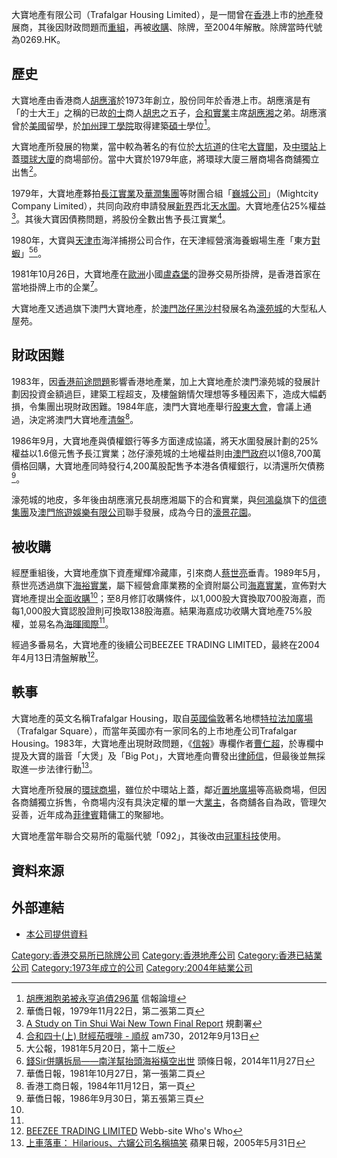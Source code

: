 大寶地產有限公司（Trafalgar Housing Limited），是一間曾在[[香港|香港]]上市的[[地產|地產]]發展商，其後因財政問題而[[重組|重組]]，再被[[收購|收購]]、除牌，至2004年解散。除牌當時代號為0269.HK。

==歷史==
大寶地產由香港商人[[胡應濱|胡應濱]]於1973年創立，股份同年於香港上市。胡應濱是有「的士大王」之稱的已故[[的士|的士]]商人[[胡忠_(商人)|胡忠]]之五子，[[合和實業|合和實業]]主席[[胡應湘|胡應湘]]之弟。胡應濱曾於[[美國|美國]]留學，於[[加州理工學院|加州理工學院]]取得建築[[碩士|碩士]]學位<ref name="hkej1">[http://forum.hkej.com/node/875 胡應湘胞弟被永亨追債296萬] {{Wayback|url=http://forum.hkej.com/node/875 |date=20150529222944 }} 信報論壇</ref>。

大寶地產所發展的物業，當中較為著名的有位於[[大坑道|大坑道]]的住宅[[大寶閣|大寶閣]]，及[[中環站|中環站]]上蓋[[環球大廈|環球大廈]]的商場部份。當中大寶於1979年底，將環球大廈三層商場各商舖獨立出售<ref>華僑日報，1979年11月22日，第二張第二頁</ref>。

1979年，大寶地產夥拍[[長江實業|長江實業]]及[[華潤集團|華潤集團]]等財團合組「[[巍城公司|巍城公司]]」（Mightcity Company Limited），共同向政府申請發展[[新界|新界]]西北[[天水圍|天水圍]]。大寶地產佔25%權益<ref>[http://www.pland.gov.hk/pland_en/p_study/comp_s/tsw/r3.pdf A Study on Tin Shui Wai New Town Final Report] {{Wayback|url=http://www.pland.gov.hk/pland_en/p_study/comp_s/tsw/r3.pdf |date=20150924074204 }} 規劃署</ref>。其後大寶因債務問題，將股份全數出售予長江實業<ref>[http://www.am730.com.hk/column-121311 合和四十(上) 財經茄喱啡 - 順叔] {{Wayback|url=http://www.am730.com.hk/column-121311 |date=20150529223055 }} am730，2012年9月13日</ref>。

1980年，大寶與[[天津市|天津市]]海洋捕撈公司合作，在天津經營濱海養蝦場生產「東方[[對蝦|對蝦]]」<ref>大公報，1981年5月20日，第十二版</ref><ref name="st1">[http://news.stheadline.com/dailynews/headline_news_detail_columnist.asp?id=310432&section_name=wtt&kw=197 錢Sir併購拆局——南洋幫抬頭海裕橫空出世] 頭條日報，2014年11月27日</ref>。

1981年10月26日，大寶地產在[[歐洲|歐洲]]小國[[盧森堡|盧森堡]]的證券交易所掛牌，是香港首家在當地掛牌上市的企業<ref>華僑日報，1981年10月27日，第一張第二頁</ref>。

大寶地產又透過旗下澳門大寶地產，於[[澳門|澳門]][[氹仔|氹仔]][[黑沙村|黑沙村]]發展名為[[濠苑城|濠苑城]]的大型私人屋苑。

==財政困難==
1983年，因[[香港前途問題|香港前途問題]]影響香港地產業，加上大寶地產於澳門濠苑城的發展計劃因投資金額過巨，建築工程超支，及樓盤銷情欠理想等多種因素下，造成大幅虧損，令集團出現財政困難。1984年底，澳門大寶地產舉行[[股東大會|股東大會]]，會議上通過，決定將澳門大寶地產[[清盤|清盤]]<ref>香港工商日報，1984年11月12日，第一頁</ref>。

1986年9月，大寶地產與債權銀行等多方面達成協議，將天水圍發展計劃的25%權益以1.6億元售予長江實業；氹仔濠苑城的土地權益則由[[澳門政府|澳門政府]]以1億8,700萬價格回購，大寶地產同時發行4,200萬股配售予本港各債權銀行，以清還所欠債務<ref>華僑日報，1986年9月30日，第五張第三頁</ref>。

濠苑城的地皮，多年後由胡應濱兄長胡應湘屬下的合和實業，與[[何鴻燊|何鴻燊]]旗下的[[信德集團|信德集團]]及[[澳門旅遊娛樂有限公司|澳門旅遊娛樂有限公司]]聯手發展，成為今日的[[濠景花園|濠景花園]]。

==被收購==
經歷重組後，大寶地產旗下資產耀輝冷藏庫，引來商人[[蔡世亮|蔡世亮]]垂青。1989年5月，蔡世亮透過旗下[[海裕實業|海裕實業]]，屬下經營倉庫業務的全資附屬公司[[海嘉實業|海嘉實業]]，宣佈對大寶地產提出[[全面收購|全面收購]]<ref name="st1"/>；至8月修訂收購條件，以1,000股大寶換取700股海嘉，而每1,000股大寶認股證則可換取138股海嘉。結果海嘉成功收購大寶地產75%股權，並易名為[[海暉國際|海暉國際]]<ref name="st1"/>。

經過多番易名，大寶地產的後續公司BEEZEE TRADING LIMITED，最終在2004年4月13日清盤解散<ref>[http://webb-site.com/dbpub/orgdata.asp?p=135839&hide= BEEZEE TRADING LIMITED] Webb-site Who's Who</ref>。

==軼事==
大寶地產的英文名稱Trafalgar Housing，取自[[英國|英國]][[倫敦|倫敦]]著名地標[[特拉法加廣場|特拉法加廣場]]（Trafalgar Square），而當年英國亦有一家同名的上市地產公司Trafalgar Housing。1983年，大寶地產出現財政問題，《[[信報|信報]]》專欄作者[[曹仁超|曹仁超]]，於專欄中提及大寶的諧音「大煲」及「Big Pot」，大寶地產向曹發出[[律師信|律師信]]，但最後並無採取進一步法律行動<ref name="apple">[http://hk.apple.nextmedia.com/financeestate/art/20050531/4930188 上車落車： Hilarious、六嬸公司名稱搞笑] {{Wayback|url=http://hk.apple.nextmedia.com/financeestate/art/20050531/4930188 |date=20150530004551 }} 蘋果日報，2005年5月31日</ref>。

大寶地產所發展的[[環球商場|環球商場]]，雖位於中環站上蓋，鄰近[[置地廣塲|置地廣場]]等高級商場，但因各商舖獨立拆售，令商場内沒有具決定權的單一大[[業主|業主]]，各商舖各自為政，管理欠妥善，近年成為[[菲律賓|菲律賓]]籍傭工的聚腳地。

大寶地產當年聯合交易所的電腦代號「092」，其後改由[[冠軍科技|冠軍科技]]使用。

==資料來源==
{{references}}

==外部連結==
*[http://webb-site.com/dbpub/orgdata.asp?code=269 本公司提供資料]{{Wayback|url=http://webb-site.com/dbpub/orgdata.asp?code=269 |date=20160314075752 }}

[[Category:香港交易所已除牌公司|Category:香港交易所已除牌公司]]
[[Category:香港地產公司|Category:香港地產公司]]
[[Category:香港已結業公司|Category:香港已結業公司]]
[[Category:1973年成立的公司|Category:1973年成立的公司]]
[[Category:2004年結業公司|Category:2004年結業公司]]
